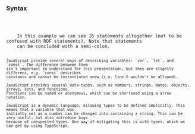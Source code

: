 
### Syntax

<Code language="javascript" code={basicSyntax}/>

<aside className="notes">
    In this example we can see 16 statements altogether (not to be confused with RDF statements). Note that statements
    can be concluded with a semi-colon.

    JavaScript provide several ways of describing variables: `var`, `let`, and `const`. The difference between them
    isn't important to understand for this presentation, but they are slightly different, e.g. `const` describes
    constants and cannot be instantiated anew (i.e. line 6 wouldn't be allowed).

    JavaScript provides several data-types, such as numbers, strings, dates, objects, arrays, sets, and functions.
    Functions can be named or anonymous, which can be shortened using a arrow notation.

    JavaScript is a dynamic language, allowing types to be defined implicitly. This means that a variable that was
    initially set as a number can be changed into containing a string. This can be very useful, but also introduce bugs
    because of unexpected types. One way of mitigating this is with types, which we can get by using TypeScript.
</aside>